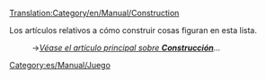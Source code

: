 [[Translation:Category/en/Manual/Construction]]

[[Category:es/Manual/Juego]]

Los artículos relativos a cómo construir cosas figuran en esta lista.

:→''[[es/Construcción|Véase el artículo principal sobre '''Construcción''']]...''